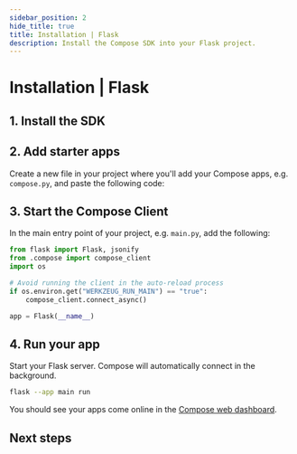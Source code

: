 ```yaml
---
sidebar_position: 2
hide_title: true
title: Installation | Flask
description: Install the Compose SDK into your Flask project.
---
```



# Installation | Flask

<Introduction framework="Flask" />

## 1. Install the SDK

<InstallSdkPython />

## 2. Add starter apps

Create a new file in your project where you'll add your Compose apps, e.g. `compose.py`, and paste the following code:

<StarterCodePython />

<ReplaceApiKey />

## 3. Start the Compose Client

In the main entry point of your project, e.g. `main.py`, add the following:

```python
from flask import Flask, jsonify
from .compose import compose_client
import os

# Avoid running the client in the auto-reload process
if os.environ.get("WERKZEUG_RUN_MAIN") == "true":
    compose_client.connect_async()

app = Flask(__name__)
```

<ConnectClientDetailsPython framework="Flask" />

## 4. Run your app

Start your Flask server. Compose will automatically connect in the background.

```bash
flask --app main run
```

You should see your apps come online in the [Compose web dashboard](https://app.composehq.com/home).

## Next steps

<NextStepsPython />